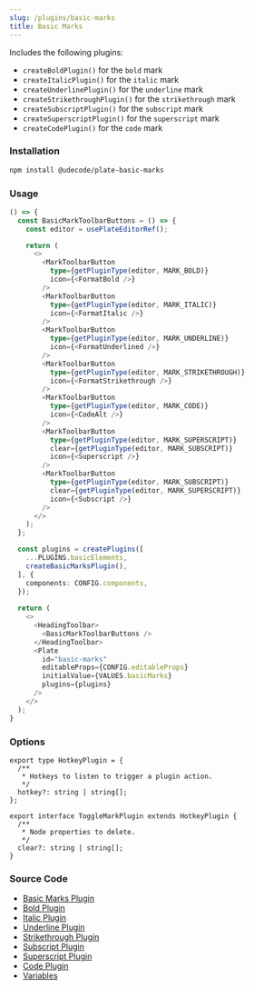 ```yaml
---
slug: /plugins/basic-marks
title: Basic Marks
---
```


Includes the following plugins:
- `createBoldPlugin()` for the `bold` mark
- `createItalicPlugin()` for the `italic` mark
- `createUnderlinePlugin()` for the `underline` mark
- `createStrikethroughPlugin()` for the `strikethrough` mark
- `createSubscriptPlugin()` for the `subscript` mark
- `createSuperscriptPlugin()` for the `superscript` mark
- `createCodePlugin()` for the `code` mark

### Installation

```bash npm2yarn
npm install @udecode/plate-basic-marks
```

### Usage

```ts live
() => {
  const BasicMarkToolbarButtons = () => {
    const editor = usePlateEditorRef();

    return (
      <>
        <MarkToolbarButton
          type={getPluginType(editor, MARK_BOLD)}
          icon={<FormatBold />}
        />
        <MarkToolbarButton
          type={getPluginType(editor, MARK_ITALIC)}
          icon={<FormatItalic />}
        />
        <MarkToolbarButton
          type={getPluginType(editor, MARK_UNDERLINE)}
          icon={<FormatUnderlined />}
        />
        <MarkToolbarButton
          type={getPluginType(editor, MARK_STRIKETHROUGH)}
          icon={<FormatStrikethrough />}
        />
        <MarkToolbarButton
          type={getPluginType(editor, MARK_CODE)}
          icon={<CodeAlt />}
        />
        <MarkToolbarButton
          type={getPluginType(editor, MARK_SUPERSCRIPT)}
          clear={getPluginType(editor, MARK_SUBSCRIPT)}
          icon={<Superscript />}
        />
        <MarkToolbarButton
          type={getPluginType(editor, MARK_SUBSCRIPT)}
          clear={getPluginType(editor, MARK_SUPERSCRIPT)}
          icon={<Subscript />}
        />
      </>
    );
  };

  const plugins = createPlugins([
    ...PLUGINS.basicElements,
    createBasicMarksPlugin(),
  ], {
    components: CONFIG.components,
  });
  
  return (
    <>
      <HeadingToolbar>
        <BasicMarkToolbarButtons />
      </HeadingToolbar>
      <Plate
        id="basic-marks"
        editableProps={CONFIG.editableProps}
        initialValue={VALUES.basicMarks}
        plugins={plugins}
      />
    </>
  );
}
```

### Options

```tsx
export type HotkeyPlugin = {
  /**
   * Hotkeys to listen to trigger a plugin action.
   */
  hotkey?: string | string[];
};

export interface ToggleMarkPlugin extends HotkeyPlugin {
  /**
   * Node properties to delete.
   */
  clear?: string | string[];
}
```

### Source Code

- [Basic Marks Plugin](https://github.com/udecode/plate/blob/main/packages/marks/basic-marks/src/createBasicMarksPlugin.ts)
- [Bold Plugin](https://github.com/udecode/plate/blob/main/packages/marks/basic-marks/src/createBoldPlugin.ts)
- [Italic Plugin](https://github.com/udecode/plate/blob/main/packages/marks/basic-marks/src/createItalicPlugin.ts)
- [Underline Plugin](https://github.com/udecode/plate/blob/main/packages/marks/basic-marks/src/createUnderlinePlugin.ts)
- [Strikethrough Plugin](https://github.com/udecode/plate/blob/main/packages/marks/basic-marks/src/createStrikethroughPlugin.ts)
- [Subscript Plugin](https://github.com/udecode/plate/blob/main/packages/marks/basic-marks/src/createSubscriptPlugin.ts)
- [Superscript Plugin](https://github.com/udecode/plate/blob/main/packages/marks/basic-marks/src/createSuperscriptPlugin.ts)
- [Code Plugin](https://github.com/udecode/plate/blob/main/packages/marks/basic-marks/src/createCodePlugin.ts)
- [Variables](https://github.com/udecode/plate/blob/main/docs/src/live/live.tsx)

